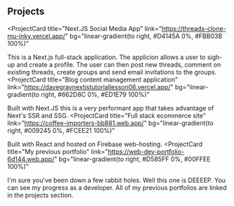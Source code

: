 ## Projects

<ProjectCard
  title="Next.JS Social Media App"
  link="https://threads-clone-mu-inky.vercel.app/"
  bg="linear-gradient(to right, #D4145A 0%, #FBB03B 100%)"
>
  This is a Next.js full-stack application. The applicion allows a user to sigh-up and create a profile. The user can then post new threads, comment on existing threads, create groups and send email invitations to the groups.
</ProjectCard>
<ProjectCard
  title="Blog content management application"
  link="https://davegraynextjstutoriallesson06.vercel.app/"
  bg="linear-gradient(to right, #662D8C 0%, #ED1E79 100%)"
>
  Built with Next.JS this is a very performant app that takes advantage of Next's SSR and SSG.
</ProjectCard>
<ProjectCard
  title="Full stack ecommerce site"
  link="https://coffee-importers-bb881.web.app/"
  bg="linear-gradient(to right, #009245 0%, #FCEE21 100%)"
>
  Built with React and hosted on Firebase web-hosting.
</ProjectCard>
<ProjectCard
  title="My previous portfolio"
  link="https://web-dev-portfolio-6d144.web.app/"
  bg="linear-gradient(to right, #D585FF 0%, #00FFEE 100%)"
>
  I'm sure you've been down a few rabbit holes. Well this one is DEEEEP. You can see my progress as a developer. All of my previous portfolios are linked in the projects section.
</ProjectCard>
